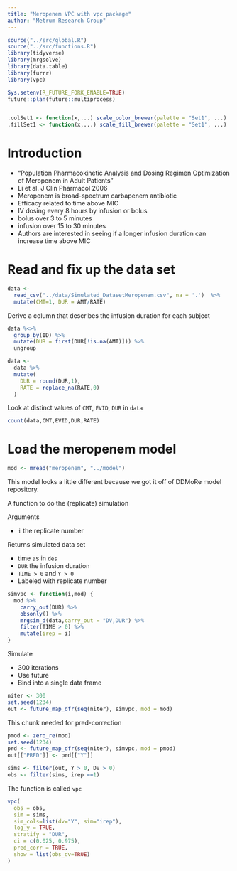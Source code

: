```yaml
---
title: "Meropenem VPC with vpc package"
author: "Metrum Research Group"
---
```



```r
source("../src/global.R")
source("../src/functions.R")
library(tidyverse)
library(mrgsolve)
library(data.table)
library(furrr)
library(vpc)

Sys.setenv(R_FUTURE_FORK_ENABLE=TRUE)
future::plan(future::multiprocess)


.colSet1 <- function(x,...) scale_color_brewer(palette = "Set1", ...)
.fillSet1 <- function(x,...) scale_fill_brewer(palette = "Set1", ...)

```


# Introduction

- "Population Pharmacokinetic Analysis and Dosing Regimen Optimization of 
Meropenem in Adult Patients"
- Li et al. J Clin Pharmacol 2006
- Meropenem is broad-spectrum carbapenem antibiotic
- Efficacy related to time above MIC
- IV dosing every 8 hours by infusion or bolus
- bolus over 3 to 5 minutes
- infusion over 15 to 30 minutes
- Authors are interested in seeing if a longer infusion duration 
can increase time above MIC

# Read and fix up the data set
```r
data <- 
  read_csv("../data/Simulated_DatasetMeropenem.csv", na = '.')  %>% 
  mutate(CMT=1, DUR = AMT/RATE)
```



Derive a column that describes the infusion duration for each subject
```r
data %<>% 
  group_by(ID) %>% 
  mutate(DUR = first(DUR[!is.na(AMT)])) %>%
  ungroup

data <- 
  data %>%
  mutate(
    DUR = round(DUR,1), 
    RATE = replace_na(RATE,0)
  )

```

Look at distinct values of `CMT`, `EVID`, `DUR` in `data`

```r
count(data,CMT,EVID,DUR,RATE)
```


# Load the meropenem model

```r
mod <- mread("meropenem", "../model")

```

This model looks a little different because we got it 
off of DDMoRe model repository.


A function to do the (replicate) simulation

Arguments

- `i` the replicate number

Returns simulated data set 

- time as in `des`
- `DUR` the infusion duration 
- `TIME > 0` and `Y > 0`
- Labeled with replicate number

```r
simvpc <- function(i,mod) {
  mod %>% 
    carry_out(DUR) %>%
    obsonly() %>%
    mrgsim_d(data,carry_out = "DV,DUR") %>% 
    filter(TIME > 0) %>%
    mutate(irep = i)
}
```

Simulate

- 300 iterations
- Use future
- Bind into a single data frame

```r
niter <- 300
set.seed(1234)
out <- future_map_dfr(seq(niter), simvpc, mod = mod) 
```

This chunk needed for pred-correction
```r
pmod <- zero_re(mod)
set.seed(1234)
prd <- future_map_dfr(seq(niter), simvpc, mod = pmod) 
out[["PRED"]] <- prd[["Y"]]
```

```r
sims <- filter(out, Y > 0, DV > 0)
obs <- filter(sims, irep ==1)
```

The function is called `vpc`

```r
vpc(
  obs = obs,
  sim = sims,
  sim_cols=list(dv="Y", sim="irep"), 
  log_y = TRUE, 
  stratify = "DUR",
  ci = c(0.025, 0.975), 
  pred_corr = TRUE, 
  show = list(obs_dv=TRUE)
) 

```


